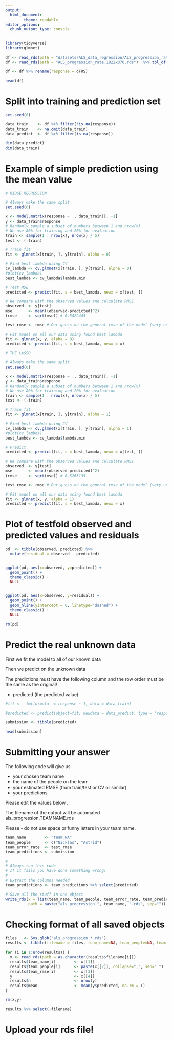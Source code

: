 ```yaml
---
output:
  html_document:
        theme: readable
editor_options: 
  chunk_output_type: console
---
```


```r

library(tidyverse)
library(glmnet)

df <- read_rds(path = "datasets/ALS_data_regression/ALS_progression_rate.1822x370.rds") 
df <- read_rds(path = "ALS_progression_rate.1822x370.rds")  %>% tbl_df()

df <- df %>% rename(response = dFRS)

head(df)

```

# Split into training and prediction set

```r

set.seed(0)

data_train    <- df %>% filter(!is.na(response))
data_train    <- na.omit(data_train)
data_predict  <- df %>% filter(is.na(response))                              

dim(data_predict)
dim(data_train)

```

# Example of simple prediction using the mean value

```r

# RIDGE REGRESSION

# Always make the same split
set.seed(0)

x <- model.matrix(response ~ ., data_train)[, -1]
y <- data_train$response
# Randomly sample a subset of numbers between 1 and nrow(x)
# We use 80% for training and 20% for evaluation
train <- sample(1 : nrow(x), nrow(x) / 5)
test <- (-train)

# Train fit
fit <- glmnet(x[train, ], y[train], alpha = 0)

# Find best lambda using CV
cv_lambda <- cv.glmnet(x[train, ], y[train], alpha = 0)
#plot(cv_lambda)
best_lambda <- cv_lambda$lambda.min

# Test MSE
predicted <- predict(fit, s = best_lambda, newx = x[test, ])

# We compare with the observed values and calculate RMSE
observed  <- y[test]
mse       <- mean((observed-predicted)^2)
(rmse     <- sqrt(mse)) # 0.5422445

test_rmse <- rmse # Our guess on the general rmse of the model (very unprecise!)

# Fit model on all our data using found best lambda
fit <- glmnet(x, y, alpha = 0)
predicted <- predict(fit, s = best_lambda, newx = x)

```



```r

# THE LASSO

# Always make the same split
set.seed(0)

x <- model.matrix(response ~ ., data_train)[, -1]
y <- data_train$response
# Randomly sample a subset of numbers between 1 and nrow(x)
# We use 80% for training and 20% for evaluation
train <- sample(1 : nrow(x), nrow(x) / 5)
test <- (-train)

# Train fit
fit <- glmnet(x[train, ], y[train], alpha = 1)

# Find best lambda using CV
cv_lambda <- cv.glmnet(x[train, ], y[train], alpha = 1)
#plot(cv_lambda)
best_lambda <- cv_lambda$lambda.min

# Predict
predicted <- predict(fit, s = best_lambda, newx = x[test, ])

# We compare with the observed values and calculate RMSE
observed  <- y[test]
mse       <- mean((observed-predicted)^2)
(rmse     <- sqrt(mse)) # 0.5263135

test_rmse <- rmse # Our guess on the general rmse of the model (very unprecise!)

# Fit model on all our data using found best lambda
fit <- glmnet(x, y, alpha = 1)
predicted <- predict(fit, s = best_lambda, newx = x)


```




# Plot of testfold observed and predicted values and residuals
 

```r

pd  <- tibble(observed, predicted) %>% 
  mutate(residual = observed - predicted)


ggplot(pd, aes(x=observed, y=predicted)) + 
  geom_point() +
  theme_classic() +
  NULL


ggplot(pd, aes(x=observed, y=residual)) + 
  geom_point() +
  geom_hline(yintercept = 0, linetype="dashed") +
  theme_classic() +
  NULL

rm(pd)

```

# Predict the real unknown data

First we fit the model to all of our known data

Then we predict on the unknown data

The predictions must have the following column and the row order must be the same as the original!

* predicted (the predicted value)

```r

#fit <-  lm(formula  = response ~ 1, data = data_train)

#predicted <- predict(object=fit, newdata = data_predict, type = "response")

submission <- tibble(predicted)

head(submission)

```

# Submitting your answer

The following code will give us

* your chosen team name
* the name of the people on the team
* your estimated RMSE (from train/test or CV or similar)
* your predictions

Please edit the values below .

The filename of the output will be automated als_progression.TEAMNAME.rds

Please - do not use space or funny letters in your team name.

```r

team_name        <- "team_NA"
team_people      <- c("Nicklas", "Astrid")
team_error_rate  <- test_rmse
team_predictions <- submission

#
# Always run this code
# If it fails you have done something wrong!
#
# Extract the columns needed
team_predictions <- team_predictions %>% select(predicted)

# Save all the stuff in one object
write_rds(x = list(team_name, team_people, team_error_rate, team_predictions), 
          path = paste("als_progression.", team_name, ".rds", sep=""))

```

# Checking format of all saved objects

```r

files   <- Sys.glob("als_progression.*.rds")
results <- tibble(filename = files, team_name=NA, team_people=NA, team_rmse=NA,n=NA, mean=NA)

for (i in 1:nrow(results)) {
  x <- read_rds(path = as.character(results$filename[i]))
  results$team_name[i]        <- x[[1]]
  results$team_people[i]      <- paste(x[[2]], collapse=",", sep=" ")
  results$team_rmse[i]        <- x[[3]]
  y                           <- x[[4]]
  results$n                   <- nrow(y)
  results$mean                <- mean(y$predicted, na.rm = T)
}

rm(x,y)

results %>% select(-filename)

```

# Upload your rds file!



